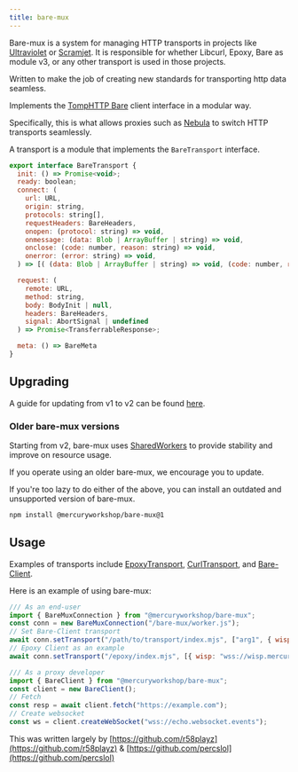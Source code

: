 ```yaml
---
title: bare-mux
---
```

Bare-mux is a system for managing HTTP transports in projects like [Ultraviolet](https://github.com/Titaniumnetwork-dev/Ultraviolet) or [Scramjet](https://github.com/MercuryWorkshop/Scramjet).
It is responsible for whether Libcurl, Epoxy, Bare as module v3, or any other transport is used in those projects. 

Written to make the job of creating new standards for transporting http data seamless.

Implements the [TompHTTP Bare](https://github.com/tomphttp/specifications/) client interface in a modular way.

Specifically, this is what allows proxies such as [Nebula](/services/nebula) to switch HTTP transports seamlessly.

A transport is a module that implements the `BareTransport` interface.
```js
export interface BareTransport {
  init: () => Promise<void>;
  ready: boolean;
  connect: (
    url: URL,
    origin: string,
    protocols: string[],
    requestHeaders: BareHeaders,
    onopen: (protocol: string) => void,
    onmessage: (data: Blob | ArrayBuffer | string) => void,
    onclose: (code: number, reason: string) => void,
    onerror: (error: string) => void,
  ) => [( (data: Blob | ArrayBuffer | string) => void, (code: number, reason: string) => void )] => void;

  request: (
    remote: URL,
    method: string,
    body: BodyInit | null,
    headers: BareHeaders,
    signal: AbortSignal | undefined
  ) => Promise<TransferrableResponse>;

  meta: () => BareMeta
}
```

## Upgrading

A guide for updating from v1 to v2 can be found [here](https://github.com/MercuryWorkshop/bare-mux/blob/master/documentation/Upgrading.md).

### Older bare-mux versions

Starting from v2, bare-mux uses [SharedWorkers](https://developer.mozilla.org/en-US/docs/Web/API/SharedWorker) to provide stability and improve on resource usage.

If you operate using an older bare-mux, we encourage you to update.

If you're too lazy to do either of the above, you can install an outdated and unsupported version of bare-mux.

```bash
npm install @mercuryworkshop/bare-mux@1
```

## Usage
Examples of transports include [EpoxyTransport](https://github.com/MercuryWorkshop/EpoxyTransport), [CurlTransport](https://github.com/MercuryWorkshop/CurlTransport), and [Bare-Client](https://github.com/MercuryWorkshop/Bare-as-module3).

Here is an example of using bare-mux:
```js
/// As an end-user
import { BareMuxConnection } from "@mercuryworkshop/bare-mux";
const conn = new BareMuxConnection("/bare-mux/worker.js");
// Set Bare-Client transport
await conn.setTransport("/path/to/transport/index.mjs", ["arg1", { wisp: "wss://wisp.mercurywork.shop" }, "arg3"]);
// Epoxy Client as an example
await conn.setTransport("/epoxy/index.mjs", [{ wisp: "wss://wisp.mercurywork.shop/" }]);
```

```js
/// As a proxy developer
import { BareClient } from "@mercuryworkshop/bare-mux";
const client = new BareClient();
// Fetch
const resp = await client.fetch("https://example.com");
// Create websocket
const ws = client.createWebSocket("wss://echo.websocket.events");
```
This was written largely by [https://github.com/r58playz](https://github.com/r58playz) & [https://github.com/percslol](https://github.com/percslol)
